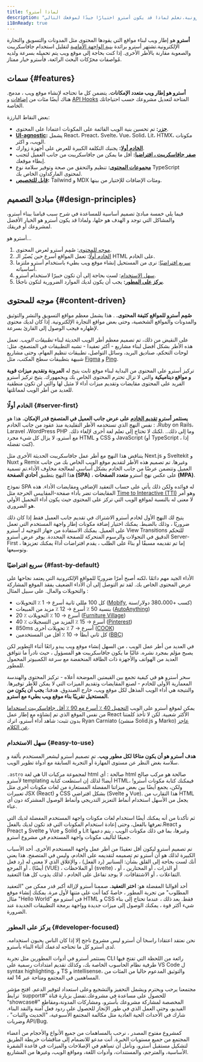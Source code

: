 ```yaml
---
title: لماذا أسترو؟
description: "أسترو هو إطار الويب لبناء مواقع الويب التي تعتمد على المحتوى مثل المدونات والتسويق والتجارة الإلكترونية.تعلم لماذا قد يكون أسترو اختيارًا جيدًا لموقعك التالي."
i18nReady: true
---
```


**أسترو** هو إطار ويب لبناء مواقع التي يقودها المحتوى مثل المدونات والتسويق والتجارة الإلكترونية.تشتهر أسترو برائدة [بنية الواجهة الأمامية](/ar/concepts/islands/) لتقليل استخدام جافاسكريبت والصعوبة مقارنة بالأطر الأخرى. إذا كنت بحاجة إلى موقع ويب يتم تحميله بسرعة ولديه مُواصفات محرّكات البحث الرائعة، فأسترو خيار ممتاز.

## سمات \{#features\}

**أسترو هو إطار ويب متعدد الإمكانات.** يتضمن كل ما تحتاجه لإنشاء موقع ويب ، مدمج.  هناك أيضًا مئات من [إضافات](https://astro.build/integrations/) و [API Hooks](/ar/reference/integrations-reference/) المتاحة لتعديل مشروعك حسب احتياجاتك الخاصة.

بعض النقاط البارزة:

- **[جزر](/ar/concepts/islands/):** تم تحسين بنية الويب القائمة على المكونات اعتمادا على المحتوى.
- **[UI-agnostic](/ar/guides/framework-components/):** يشمل React، Preact، Svelte، Vue، Solid، Lit، HTMX، مكونات الويب، و اكثر.
- **[الخادم أولا](/ar/basics/rendering-modes/):** يجنبك التكلفة الكبيرة للعرض على أجهزة زوارك.
- **[صفر جافاسكريبت ، افتراضيا](/ar/basics/astro-components/):** أقل ما يمكن من جافاسكريبت من جانب العميل لتجنب إبطاء موقعك.
- **[مجموعات المحتوى](/ar/guides/content-collections/):** تنظيم والتحقق من صحة وتوفير سلامة نوع TypeScript لمحتوى الماركداون الخاص بك.
- **[قابل للتخصيص](/ar/guides/integrations-guide/):** Tailwind و MDX  ومئات الإضافات للإختيار من بينها.

## مبادئ التصميم \{#design-principles\}

فيما يلي خمسة مبادئ تصميم أساسية للمساعدة في شرح سبب قيامنا ببناء أسترو، والمشاكل التي توجد و الهدف هو حلها، ولماذا قد يكون أسترو هو الخيار الأفضل لمشروعك أو فريقك.

أسترو هو...

1. [موجه للمحتوى](#content-driven): صُمِم أسترو لعرض المحتوى.
2. [الخادم أولًا](#server-first): تعمل المواقع أسرع حين يُصيّر الـ HTML على الخادم.
3. [سريع افتراضيًا](#fast-by-default): نرى من المستحيل إنشاء موقع ويب بطيء باستخدام أسترو ملتزما أساسياته.
4. [سهل الاستخدام](#easy-to-use): لست بحاجة إلى أن تكون خبيرًا لاستخدام أسترو.
5. **[يركز  على المطور](#developer-focused):** يجب أن يكون لديك الموارد الضرورية لتكون ناجحًا.

## موجه للمحتوى \{#content-driven\}

**صُمِم أسترو للمواقع كثيفة المحتوى.** . هذا يشمل معظم مواقع التسويق والنشر والتوثيق والمدونات والمواقع الشخصية، وحتى بعض مواقع التجارة الإلكترونية. إذا كان لديك محتوى لإظهاره فيجب الوصول إلى القارئ بسرعة.

على النقيض من ذلك، تم تصميم معظم أطر الويب الحديثة لبناء *تطبيقات الويب*. تعمل هذه الأطر بشكل أفضل لبناء مشاريع - أكثر تعقيدا - تشبه التطبيقات في المتصفح، مثل: لوحات التحكم، صناديق البريد، وسائل التواصل، تطبيقات تنظيم المهام، وحتى مشاريع شبيهة بتطبيقات سطح المكتب، مثل [Figma](https://figma.com/) و [Ping](https://ping.gg/).

 تركيز أسترو على المحتوى من البداية لبناء موقع ثابت يتيح له **المرونة وتقديم ميزات قوية و مواقع ديناميكية** والتي لا تزال تحترم المحتوى الخاص بك وبجمهورك. يتيح تركيز أسترو الفريد على المحتوى مقايضات وتقديم ميزات أداء لا مثيل لها والتي لن تكون منطقية للعديد من أطر الويب لمماثلتها.

### الخادم أولًا \{#server-first\}

**يستثمر أسترو [تقديم الخادم](/ar/basics/rendering-modes/) على عرض جانب العميل في المتصفح قدر الإمكان.** هذا هو نفس النهج الذي تستخدمه الأطر التقليدية منذ عقود من جانب الخادم :  ،Ruby on Rails، Laravel ،WordPress PHP  وما إلى ذلك.. .لكنك لا تحتاج إلى تعلم لغة أخرى لإلغاء ذلك. مع أسترو، لا يزال كل شيء مجرد HTML و CSS و JavaScript (أو TypeScript ، إذا كنت تفضله).

يتناقض هذا النهج مع أطر عمل جافاسكريبت الحديثة الأخرى مثل Next.js و Sveltekit و Nuxt و Remix وغيرها. تم تصميم هذه الأطر لتقديم موقع الويب الخاص بك من جانب العميل وتتضمن عرضًا من جانب الخادم بشكل أساسي لمعالجة مخاوف الأداء.تم تسمية هذا النهج بتطبيق **أحادي الصفحة (SPA)** ، على عكس نهج أسترو **متعدد الصفحات (MPA)**.

نموذج SPA له فوائده ولكن ذلك يأتي على حساب التعقيد الإضافي ومقايضات الأداء. هذه المقايضات تضر بأداء صفحة-المقاييس الحرجة مثل [Time to Interactive (TTI)](https://web.dev/interactive/) وهو أمر لا معنى له بالنسبة لمواقع الويب التي تركز على المحتوى حيث يكون أداء التحميل الأولي هو الضروري.

يتيح لك النهج الأول لخادم أسترو الاشتراك في تقديم جانب العميل فقط إذا كان ذلك ضروريًا ، وذلك بالضبط. يمكنك اختيار إضافة مكونات إطار واجهة المستخدم التي تعمل على العميل. يمكنك الاستفادة من جهاز التوجيه لـ أسترو View Transitions للتحكم الدقيق في التحولات والرسوم المتحركة للصفحة المحددة. يوفر عرض أسترو Server-First ، إما تم تقديمه مسبقًا أو بناءً على الطلب ، يقدم افتراضات أداءً يمكنك تعزيزها وتوسيعها.

### سريع افتراضيًا \{#fast-by-default\}

الأداء الجيد مهم دائمًا ،لكنه أصبح أمرًا ضروريًا للمواقع الإلكترونية التي يعتمد نجاحها على عرض المحتوى الخاص بك. لقد تم التوصل إلى أن الأداء الضعيف  يفقد الموقع المشاركة والتحويلات والمال. على سبيل المثال :

- كل 100 مللي ثانية أسرع → 1 ٪ التحويلات ([Mobify](https://web.dev/why-speed-matters/), كسب +380،000 دولار/سنة)
- بنسبة 50 ٪ أسرع → 12 ٪  مزيد من المبيعات ([AutoAnything](https://www.digitalcommerce360.com/2010/08/19/web-accelerator-revs-conversion-and-sales-autoanything/))
- 20 ٪ أسرع → 10 ٪ التحويلات ([Furniture Village](https://www.thinkwithgoogle.com/intl/en-gb/marketing-strategies/app-and-mobile/furniture-village-and-greenlight-slash-page-load-times-boosting-user-experience/))
- 40 ٪ أسرع → 15 ٪ المزيد من التسجيلات ([Pinterest](https://medium.com/pinterest-engineering/driving-user-growth-with-performance-improvements-cfc50dafadd7))
- 850ms أسرع → 7 ٪ تحويلات أخرى ([COOK](https://web.dev/why-speed-matters/))
- كل ثاني أبطأ → 10 ٪ أقل من المستخدمين ([BBC](https://www.creativebloq.com/features/how-the-bbc-builds-websites-that-scale))

في العديد من أطر عمل الويب ، من السهل إنشاء موقع ويب يبدو رائعًا أثناء التطوير لكن يصبح مؤلم بمجرد نشره. غالبًا ما يكون جافاسكريبت هو المسؤول ، حيث نادراً ما تتوافق العديد من الهواتف والأجهزة ذات الطاقة المنخفضة مع سرعة الكمبيوتر المحمول للمطور.

سحر أسترو هو في كيفية تجمع بين القيمتين الموضحة أعلاه - تركيز المحتوى والهندسة المعمارية الأولى للخادم - لصنع المقايضات وتقديم الميزات التي لا يمكن للأطر توفيرها. والنتيجة هي أداء الويب المذهل لكل موقع ويب، خارج الصندوق. هدفنا: **يجب أن يكون من المستحيل تقريبًا بناء موقع ويب بطيء مع أسترو.**

 يمكن لموقع أسترو على الويب [التحميل 40 ٪ أسرع مع 90 ٪ أقل جافاسكريبت استخداما](https://twitter.com/t3dotgg/status/1437195415439360003) من نفس الموقع الذي تم إنشاؤه مع إطار عمل React الأكثر شعبية. لكن لا تأخذ كلمتنا بدون تثبت: شاهد أداء أسترو، اترك Ryan Carniato (منشئ Solid.js و Marko) [عاجز عن الكلام](https://youtu.be/2ZEMb_H-LYE?t=8163).


### سهل الاستخدام \{#easy-to-use\}

**هدف أسترو هو أن يكون متاحًا لكل مطور ويب.** تم تصميم أسترو ليشعر المستخدم بألفة و سلاسة بغض النظر عن مستوى المهارة أو التجربة السابقة مع أدواة تطوير الويب. 

`.astro`  هي لغة UI لمجموعة مركبات   html صالحة : أي html صالحة هو مركب صالح لأسترو templating أيضا! لذلك إن استطعت كتابة HTML، فيمكنك كتابة مكونات أسترو! ولكن، يجمع أيضًا بين بعض ميزاتنا المفضلة المستعارة من لغات مكونات أخرى مثل تعبيرات JSX (React) و CSS بشكل افتراضي (Svelte و Vue). هذا التقارب من HTML يجعل من الأسهل استخدام أنماط التعزيز التدريجي وأنماط الوصول المشتركة دون أي عناء.

ثم تأكدنا من أنه يمكنك أيضًا استخدام لغات مكونات واجهة المستخدم المفضلة لديك التي تعرفها بالفعل، وحتى إعادة استخدام المكونات التي قد تكون لديك بالفعل.React و Preact و Svelte و Vue و Solid و Lit وغيرها، بما في ذلك مكونات الويب ، يتم دعمها جميعًا لتأليف مكونات واجهة المستخدم في مشروع أسترو.

تم تصميم أسترو ليكون أقل تعقيدًا من أطر عمل واجهة المستخدم الأخرى. أحد الأسباب الكبيرة لذلك هو أن أسترو تم تصميمه لتقديمه على الخادم، وليس في المتصفح. هذا يعني أنك لست بحاجة إلى القلق بشأن: السنانير (رد الفعل) ، والإغلاق الذي لا معنى له (رد فعل أيضًا) ، أو المرجع (VUE) ، أو الملاحظات (svelte) ، أو الذرات ، أو المختارين ، أو التفاعلات ، أو الاشتقاقات. لا يوجد تفاعل على الخادم ، لذلك يذوب كل هذا التعقيد.

أحد أقوالنا المفضلة هو: **اختر التعقيد.** صممنا أسترو لإزالة أكبر قدر ممكن من "التعقيد المطلوب" من تجربة المطور ، خاصةً كما أنت على متنها لأول مرة. يمكنك إنشاء موقع مثال "Hello World" في أسترو مع HTML و CSS فقط. بعد ذلك ، عندما تحتاج إلى بناء شيء أكثر قوة ، يمكنك الوصول إلى ميزات جديدة وواجهة برمجة التطبيقات الجديدة عند الضرورة.

### يركز على المطور \{#developer-focused\}

نحن نعتقد اعتقادا راسخا أن أسترو ليس مشروع ناجح  إلا إذا كان الناس يحبون استخدامه. لدى أسترو كل ما تحتاجه لدعمك أثناء البناء بأسترو.

يستثمر أسترو في أدوات المطورين مثل تجربة CLI رائعة من اللحظة التي تفتح فيها طرفية نظام الحاسوب الخاصة بك، وكذلك تقديم امتدادات رسمية على VS Code ل syntax highlighting، و TS و intellisense، والتوثيق المدعوم حاليا من المئات من المساهمين في المجتمع ومتاحة عبر 14 لغة.

مجتمعنا يرحب ويحترم ويشمل التحفيز والتشجيع وعلى استعداد لتوفير الدعم. افتح مؤشر ترابط `support#" للحصول على مساعدة في مشروعك.تفضل بزيارة قناة "showcase#" المخصصة لمشاركة مشروعك بأسترو، ومشاركات المدونة،ومقاطع الفيديو، وحتى العمل الذي في طور الإنجاز للحصول على ردود فعل آمنة والنقد البناء. شارك في الأحداث الحية العادية مثل مكالمة المجتمع الأسبوعية، "الحديث والثبات" ، وضربات API/Bug.

كمشروع مفتوح المصدر ، نرحب بالمساهمات من جميع الأنواع والأحجام من أعضاء المجتمع من جميع مستويات الخبرة. أنت مدعو للانضمام إلى مناقشات خريطة الطريق لتشكيل مستقبل أسترو، ونأمل أن تساهم في الإصلاحات والميزات في قاعدة الشفرة الأساسية، والمترجم، والمستندات، وأدوات اللغة، ومواقع الويب، وغيرها من المشاريع.
